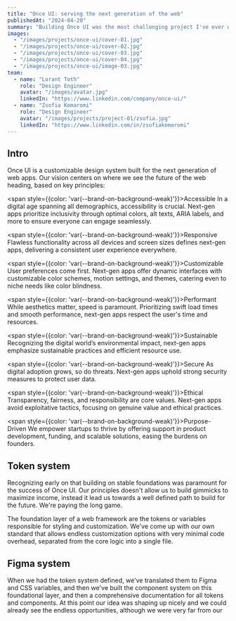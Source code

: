 ```yaml
---
title: "Once UI: serving the next generation of the web"
publishedAt: "2024-04-20"
summary: "Building Once UI was the most challenging project I've ever worked on, pushing both my technical skills and mental resilience to the limits."
images:
  - "/images/projects/once-ui/cover-01.jpg"
  - "/images/projects/once-ui/cover-02.jpg"
  - "/images/projects/once-ui/cover-03.jpg"
  - "/images/projects/once-ui/cover-04.jpg"
  - "/images/projects/once-ui/image-03.jpg"
team:
  - name: "Lorant Toth"
    role: "Design Engineer"
    avatar: "/images/avatar.jpg"
    linkedIn: "https://www.linkedin.com/company/once-ui/"
  - name: "Zsofia Komaromi"
    role: "Design Engineer"
    avatar: "/images/projects/project-01/zsofia.jpg"
    linkedIn: "https://www.linkedin.com/in/zsofiakomaromi"
---
```


## Intro
Once UI is a customizable design system built for the next generation of web apps. Our vision centers on where we see the future of the web heading, based on key principles:

<span style={{color: 'var(--brand-on-background-weak)'}}>Accessible</span>
In a digital age spanning all demographics, accessibility is crucial. Next-gen apps prioritize inclusivity through optimal colors, alt texts, ARIA labels, and more to ensure everyone can engage seamlessly.

<span style={{color: 'var(--brand-on-background-weak)'}}>Responsive</span>
Flawless functionality across all devices and screen sizes defines next-gen apps, delivering a consistent user experience everywhere.

<span style={{color: 'var(--brand-on-background-weak)'}}>Customizable</span>
User preferences come first. Next-gen apps offer dynamic interfaces with customizable color schemes, motion settings, and themes, catering even to niche needs like color blindness.

<span style={{color: 'var(--brand-on-background-weak)'}}>Performant</span>
While aesthetics matter, speed is paramount. Prioritizing swift load times and smooth performance, next-gen apps respect the user's time and resources.

<span style={{color: 'var(--brand-on-background-weak)'}}>Sustainable</span>
Recognizing the digital world’s environmental impact, next-gen apps emphasize sustainable practices and efficient resource use.

<span style={{color: 'var(--brand-on-background-weak)'}}>Secure</span>
As digital adoption grows, so do threats. Next-gen apps uphold strong security measures to protect user data.

<span style={{color: 'var(--brand-on-background-weak)'}}>Ethical</span>
Transparency, fairness, and responsibility are core values. Next-gen apps avoid exploitative tactics, focusing on genuine value and ethical practices.

<span style={{color: 'var(--brand-on-background-weak)'}}>Purpose-Driven</span>
We empower startups to thrive by offering support in product development, funding, and scalable solutions, easing the burdens on founders.

## Token system

Recognizing early on that building on stable foundations was paramount for the success of Once UI. Our principles doesn't allow us to build gimmicks to maximize income, instead it lead us towards a well defined path to build for the future. We're paying the long game.

The foundation layer of a web framework are the tokens or variables responsible for styling and customization. We've come up with our own standard that allows endless customization options with very minimal code overhead, separated from the core logic into a single file.

## Figma system

When we had the token system defined, we've translated them to Figma and CSS variables, and then we've built the component system on this foundational layer, and then a comprehensive documentation for all tokens and components. At this point our idea was shaping up nicely and we could already see the endless opportunities, although we were very far from our 